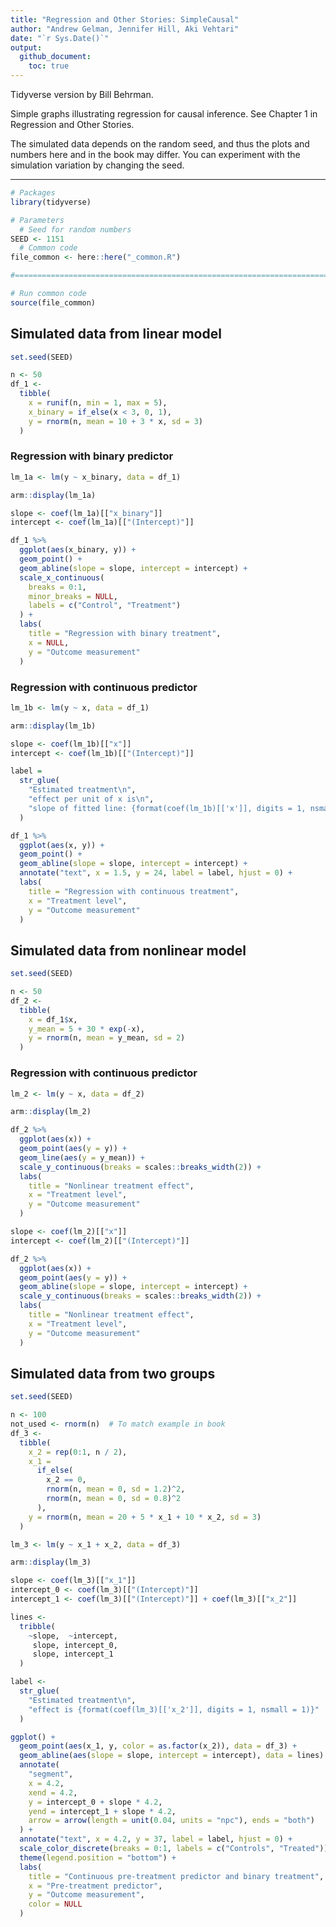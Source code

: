 ```yaml
---
title: "Regression and Other Stories: SimpleCausal"
author: "Andrew Gelman, Jennifer Hill, Aki Vehtari"
date: "`r Sys.Date()`"
output:
  github_document:
    toc: true
---
```

Tidyverse version by Bill Behrman.

Simple graphs illustrating regression for causal inference. See
Chapter 1 in Regression and Other Stories.

The simulated data depends on the random seed, and thus the plots
and numbers here and in the book may differ. You can experiment
with the simulation variation by changing the seed.

-------------

```r
# Packages
library(tidyverse)

# Parameters
  # Seed for random numbers
SEED <- 1151
  # Common code
file_common <- here::here("_common.R")

#===============================================================================

# Run common code
source(file_common)
```

## Simulated data from linear model

```r
set.seed(SEED)

n <- 50
df_1 <- 
  tibble(
    x = runif(n, min = 1, max = 5),
    x_binary = if_else(x < 3, 0, 1),
    y = rnorm(n, mean = 10 + 3 * x, sd = 3)
  )
```

### Regression with binary predictor

```r
lm_1a <- lm(y ~ x_binary, data = df_1)

arm::display(lm_1a)
```

```r
slope <- coef(lm_1a)[["x_binary"]]
intercept <- coef(lm_1a)[["(Intercept)"]]

df_1 %>% 
  ggplot(aes(x_binary, y)) +
  geom_point() +
  geom_abline(slope = slope, intercept = intercept) +
  scale_x_continuous(
    breaks = 0:1,
    minor_breaks = NULL,
    labels = c("Control", "Treatment")
  ) +
  labs(
    title = "Regression with binary treatment",
    x = NULL,
    y = "Outcome measurement"
  )
```

### Regression with continuous predictor

```r
lm_1b <- lm(y ~ x, data = df_1)

arm::display(lm_1b)
```

```r
slope <- coef(lm_1b)[["x"]]
intercept <- coef(lm_1b)[["(Intercept)"]]

label = 
  str_glue(
    "Estimated treatment\n",
    "effect per unit of x is\n",
    "slope of fitted line: {format(coef(lm_1b)[['x']], digits = 1, nsmall = 1)}"
  )

df_1 %>% 
  ggplot(aes(x, y)) +
  geom_point() +
  geom_abline(slope = slope, intercept = intercept) +
  annotate("text", x = 1.5, y = 24, label = label, hjust = 0) +
  labs(
    title = "Regression with continuous treatment",
    x = "Treatment level",
    y = "Outcome measurement"
  )
```

## Simulated data from nonlinear model

```r
set.seed(SEED)

n <- 50
df_2 <- 
  tibble(
    x = df_1$x,
    y_mean = 5 + 30 * exp(-x),
    y = rnorm(n, mean = y_mean, sd = 2)
  )
```


### Regression with continuous predictor

```r
lm_2 <- lm(y ~ x, data = df_2)

arm::display(lm_2)
```

```r
df_2 %>% 
  ggplot(aes(x)) +
  geom_point(aes(y = y)) +
  geom_line(aes(y = y_mean)) +
  scale_y_continuous(breaks = scales::breaks_width(2)) +
  labs(
    title = "Nonlinear treatment effect",
    x = "Treatment level",
    y = "Outcome measurement"
  )
```

```r
slope <- coef(lm_2)[["x"]]
intercept <- coef(lm_2)[["(Intercept)"]]

df_2 %>% 
  ggplot(aes(x)) +
  geom_point(aes(y = y)) +
  geom_abline(slope = slope, intercept = intercept) +
  scale_y_continuous(breaks = scales::breaks_width(2)) +
  labs(
    title = "Nonlinear treatment effect",
    x = "Treatment level",
    y = "Outcome measurement"
  )
```

## Simulated data from two groups

```r
set.seed(SEED)

n <- 100
not_used <- rnorm(n)  # To match example in book
df_3 <- 
  tibble(
    x_2 = rep(0:1, n / 2),
    x_1 = 
      if_else(
        x_2 == 0,
        rnorm(n, mean = 0, sd = 1.2)^2,
        rnorm(n, mean = 0, sd = 0.8)^2
      ),
    y = rnorm(n, mean = 20 + 5 * x_1 + 10 * x_2, sd = 3)
  )
```

```r
lm_3 <- lm(y ~ x_1 + x_2, data = df_3)

arm::display(lm_3)
```

```r
slope <- coef(lm_3)[["x_1"]]
intercept_0 <- coef(lm_3)[["(Intercept)"]]
intercept_1 <- coef(lm_3)[["(Intercept)"]] + coef(lm_3)[["x_2"]]

lines <- 
  tribble(
    ~slope,  ~intercept,
     slope, intercept_0,
     slope, intercept_1
  )

label <- 
  str_glue(
    "Estimated treatment\n",
    "effect is {format(coef(lm_3)[['x_2']], digits = 1, nsmall = 1)}"
  )

ggplot() +
  geom_point(aes(x_1, y, color = as.factor(x_2)), data = df_3) +
  geom_abline(aes(slope = slope, intercept = intercept), data = lines) +
  annotate(
    "segment",
    x = 4.2,
    xend = 4.2,
    y = intercept_0 + slope * 4.2,
    yend = intercept_1 + slope * 4.2,
    arrow = arrow(length = unit(0.04, units = "npc"), ends = "both")
  ) +
  annotate("text", x = 4.2, y = 37, label = label, hjust = 0) +
  scale_color_discrete(breaks = 0:1, labels = c("Controls", "Treated")) +
  theme(legend.position = "bottom") +
  labs(
    title = "Continuous pre-treatment predictor and binary treatment",
    x = "Pre-treatment predictor",
    y = "Outcome measurement",
    color = NULL
  )
```

